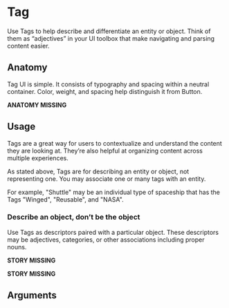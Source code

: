 
# Tag

Use Tags to help describe and differentiate an entity or object. Think of them as “adjectives” in your UI toolbox that make navigating and parsing content easier.

## Anatomy

Tag UI is simple. It consists of typography and spacing within a neutral container. Color, weight, and spacing help distinguish it from Button.

**ANATOMY MISSING**

## Usage

Tags are a great way for users to contextualize and understand the content they are looking at. They’re also helpful at organizing content across multiple experiences.

As stated above, Tags are for describing an entity or object, not representing one. You may associate one or many tags with an entity.

For example, "Shuttle" may be an individual type of spaceship that has the Tags "Winged", "Reusable", and "NASA".

<Story id="components-tag--default" />

### Describe an object, don’t be the object

Use Tags as descriptors paired with a particular object. These descriptors may be adjectives, categories, or other associations including proper nouns.

**STORY MISSING**

**STORY MISSING**

## Arguments

<ArgsTable />
